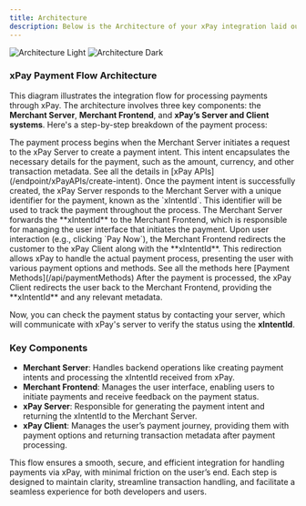 ```yaml
---
title: Architecture
description: Below is the Architecture of your xPay integration laid out.
---
```


<Frame caption="How to accept payments?">
  <img className="block dark:hidden" src="/images/architecture-light.png" alt="Architecture Light" />
  <img className="hidden dark:block" src="/images/architecture-dark.png" alt="Architecture Dark" />
</Frame>

### xPay Payment Flow Architecture

This diagram illustrates the integration flow for processing payments through xPay. The architecture involves three key components: the **Merchant Server**, **Merchant Frontend**, and **xPay’s Server and Client systems**. Here's a step-by-step breakdown of the payment process:

<Steps>
  <Step title="Payment Intent (Merchant Server → xPay Server)">
    The payment process begins when the Merchant Server initiates a request to
    the xPay Server to create a payment intent. This intent encapsulates the
    necessary details for the payment, such as the amount, currency, and other
    transaction metadata. See all the details in [xPay APIs](/endpoint/xPayAPIs/create-intent).
  </Step>
  <Step title="Receive Payment Intent (xPay Server → Merchant Server)">
    Once the payment intent is successfully created, the xPay Server responds to
    the Merchant Server with a unique identifier for the payment, known as the
    `xIntentId`. This identifier will be used to track the payment throughout the
    process.
  </Step>
  <Step title="Forward Intent ID (Merchant Server → Merchant Frontend)">
    The Merchant Server forwards the **xIntentId** to the Merchant Frontend, which
    is responsible for managing the user interface that initiates the payment.
  </Step>
  <Step title="Redirect to xPay Client (Merchant Frontend → xPay Client)">
    Upon user interaction (e.g., clicking `Pay Now`), the Merchant Frontend
    redirects the customer to the xPay Client along with the **xIntentId**. This
    redirection allows xPay to handle the actual payment process, presenting the
    user with various payment options and methods. See all the methods here [Payment Methods](/api/paymentMethods)
  </Step>
  <Step title="Process Payment & Return Metadata (xPay Client → Merchant Frontend)">
  After the payment is processed, the xPay Client redirects the user back to
  the Merchant Frontend, providing the **xIntentId** and any relevant
  metadata.

  <Tip>Now, you can check the payment status by contacting your server, which will communicate with xPay's server to verify the status using the **xIntentId**.</Tip>
</Step>

</Steps>

### Key Components

- **Merchant Server**: Handles backend operations like creating payment intents and processing the xIntentId received from xPay.
- **Merchant Frontend**: Manages the user interface, enabling users to initiate payments and receive feedback on the payment status.
- **xPay Server**: Responsible for generating the payment intent and returning the xIntentId to the Merchant Server.
- **xPay Client**: Manages the user’s payment journey, providing them with payment options and returning transaction metadata after payment processing.

This flow ensures a smooth, secure, and efficient integration for handling payments via xPay, with minimal friction on the user’s end. Each step is designed to maintain clarity, streamline transaction handling, and facilitate a seamless experience for both developers and users.
